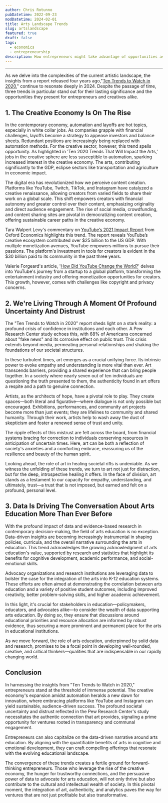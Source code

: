 ```yaml
---
author: Chris Rotunno
pubDatetime: 2022-09-23
modDatetime: 2024-02-01
title: Arts Landscape Trends
slug: artslandscape
featured: true
draft: false
tags:
  - economics
  - entrepreneurship
description: How entrepreneurs might take advantage of opportunities as a result of the rise of content creation, trust building, and data-informed decisions.
---
```


---

As we delve into the complexities of the current artistic landscape, the insights from a report released four years ago,"<a href="https://blog.americansforthearts.org/2020/02/14/ten-2020-trends-that-will-impact-the-arts">Ten Trends to Watch in 2020</a>," continue to resonate deeply in 2024. Despite the passage of time, three trends in particular stand out for their lasting significance and the opportunities they present for entrepreneurs and creatives alike.

## 1. The Creative Economy Is On The Rise

In the contemporary economy, automation and layoffs are hot topics, especially in white collar jobs. As companies grapple with financial challenges, layoffs become a strategy to appease investors and balance sheets. Redundant positions are increasingly being replaced with automation methods. For the creative sector, however, this trend spells opportunity. As highlighted in 'Ten 2020 Trends That Will Impact the Arts,' jobs in the creative sphere are less susceptible to automation, sparking increased interest in the creative economy. The arts, contributing significantly to the GDP, eclipse sectors like transportation and agriculture in economic impact.

The digital era has revolutionized how we perceive content creation. Platforms like YouTube, Twitch, TikTok, and Instagram have catalyzed a creative renaissance, allowing creators from varied fields to share their work on a global scale. This shift empowers creators with financial autonomy and greater control over their content, emphasizing originality and direct audience engagement. The rise of social media, crowdfunding, and content sharing sites are pivotal in democratizing content creation, offering sustainable career paths in the creative economy.

Tara Walpert Levy's commentary on <a href="https://blog.youtube/news-and-events/oxford-economics-youtube-impact-report-2021/#:~:text=Oxford%20Economics%20estimates%20that%20in,billion%20to%20the%20US%20GDP.">YouTube’s 2021 Impact Report</a> from Oxford Economics highlights this trend. The report reveals YouTube’s creative ecosystem contributed over $25 billion to the US GDP. With multiple monetization avenues, YouTube empowers millions to pursue their passions. The platform's investment in tools for creators is evident in the $30 billion paid to its community in the past three years.

Valerie Forgeard's article, '<a href="https://brilliantio.com/how-did-youtube-change-the-world/">How Did YouTube Change the World?</a>' delves into YouTube's journey from a startup to a global platform, transforming the entertainment industry and offering monetization opportunities for creators. This growth, however, comes with challenges like copyright and privacy concerns.

## 2. We're Living Through A Moment Of Profound Uncertainty And Distrust

The "Ten Trends to Watch in 2020" report sheds light on a stark reality: a profound crisis of confidence in institutions and each other. A Pew Research Center study echoes this, with 68% of Americans concerned about "fake news" and its corrosive effect on public trust. This crisis extends beyond media, permeating personal relationships and shaking the foundations of our societal structures.

In these turbulent times, art emerges as a crucial unifying force. Its intrinsic power to evoke empathy and understanding is more vital than ever. Art transcends barriers, providing a shared experience that can bring people together. In a society where nearly seven out of ten individuals are questioning the truth presented to them, the authenticity found in art offers a respite and a path to genuine connection.

Artists, as the architects of hope, have a pivotal role to play. They create spaces—both literal and figurative—where dialogue is not only possible but encouraged. Exhibitions, performances, and community art projects become more than just events; they are lifelines to community and shared humanity. Through their work, artists help to wash away the dust of skepticism and foster a renewed sense of trust and unity.

The ripple effects of this mistrust are felt across the board, from financial systems bracing for correction to individuals conserving resources in anticipation of uncertain times. Here, art can be both a reflection of society's anxieties and a comforting embrace, reassuring us of the resilience and beauty of the human spirit.

Looking ahead, the role of art in healing societal rifts is undeniable. As we witness the unfolding of these trends, we turn to art not just for distraction, but for the deep, introspective healing it offers. In the face of division, art stands as a testament to our capacity for empathy, understanding, and ultimately, trust—a trust that is not imposed, but earned and felt on a profound, personal level.

## 3. Data Is Driving The Conversation About Arts Education More Than Ever Before

With the profound impact of data and evidence-based research in contemporary decision-making, the field of arts education is no exception. Data-driven insights are becoming increasingly instrumental in shaping policies, curricula, and the overall narrative surrounding the arts in education. This trend acknowledges the growing acknowledgment of arts education's value, supported by research and statistics that highlight its benefits for cognitive development, academic performance, and social-emotional skills.

Advocacy organizations and research institutions are leveraging data to bolster the case for the integration of the arts into K-12 education systems. These efforts are often aimed at demonstrating the correlation between arts education and a variety of positive student outcomes, including improved creativity, better problem-solving skills, and higher academic achievement.

In this light, it's crucial for stakeholders in education—policymakers, educators, and advocates alike—to consider the wealth of data supporting arts education. By doing so, they ensure that discussions around educational priorities and resource allocation are informed by robust evidence, thus securing a more prominent and permanent place for the arts in educational institutions.

As we move forward, the role of arts education, underpinned by solid data and research, promises to be a focal point in developing well-rounded, creative, and critical thinkers—qualities that are indispensable in our rapidly changing world.

## Conclusion

In harnessing the insights from "Ten Trends to Watch in 2020," entrepreneurs stand at the threshold of immense potential. The creative economy's expansion amidst automation heralds a new dawn for innovation, where embracing platforms like YouTube and Instagram can yield sustainable, audience-driven success. The profound societal uncertainty and distrust reflected in the Pew Research Center's study necessitates the authentic connection that art provides, signaling a prime opportunity for ventures rooted in transparency and communal engagement.

Entrepreneurs can also capitalize on the data-driven narrative around arts education. By aligning with the quantifiable benefits of arts in cognitive and emotional development, they can craft compelling offerings that resonate with the evolving educational landscape.

The convergence of these trends creates a fertile ground for forward-thinking entrepreneurs. Those who leverage the rise of the creative economy, the hunger for trustworthy connections, and the persuasive power of data to advocate for arts education, will not only thrive but also contribute to the cultural and intellectual wealth of society. In this pivotal moment, the integration of art, authenticity, and analytics paves the way for ventures that are not just profitable but also transformative.
